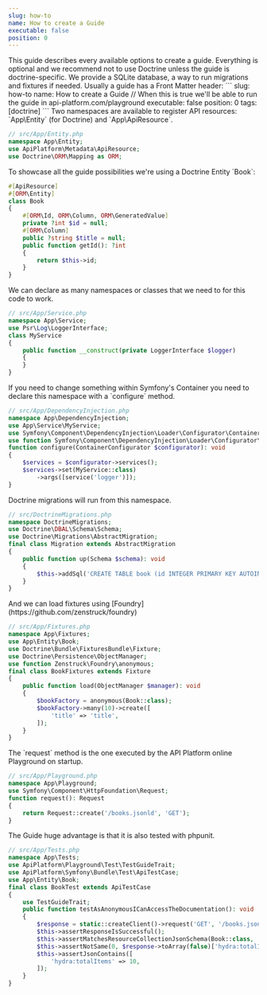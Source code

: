 ```yaml
---
slug: how-to
name: How to create a Guide
executable: false
position: 0
---
```

<SectionGuide id="section-0">
This guide describes every available options to create a guide. Everything is optional and we recommend not to use Doctrine unless the guide
is doctrine-specific. We provide a SQLite database, a way to run migrations and fixtures if needed.
Usually a guide has a Front Matter header:
```
slug: how-to
name: How to create a Guide
// When this is true we'll be able to run the guide in api-platform.com/playground
executable: false
position: 0
tags: [doctrine]
```
Two namespaces are available to register API resources: `App\Entity` (for Doctrine) and `App\ApiResource`.

```php
// src/App/Entity.php
namespace App\Entity;
use ApiPlatform\Metadata\ApiResource;
use Doctrine\ORM\Mapping as ORM;

```
</SectionGuide>
<SectionGuide id="section-1">
To showcase all the guide possibilities we're using a Doctrine Entity `Book`:

```php
#[ApiResource]
#[ORM\Entity]
class Book
{
    #[ORM\Id, ORM\Column, ORM\GeneratedValue]
    private ?int $id = null;
    #[ORM\Column]
    public ?string $title = null;
    public function getId(): ?int
    {
        return $this->id;
    }
}

```
</SectionGuide>
<SectionGuide id="section-2">
We can declare as many namespaces or classes that we need to for this code to work.

```php
// src/App/Service.php
namespace App\Service;
use Psr\Log\LoggerInterface;
class MyService
{
    public function __construct(private LoggerInterface $logger)
    {
    }
}

```
</SectionGuide>
<SectionGuide id="section-3">
If you need to change something within Symfony's Container you need to declare this namespace with a `configure` method.

```php
// src/App/DependencyInjection.php
namespace App\DependencyInjection;
use App\Service\MyService;
use Symfony\Component\DependencyInjection\Loader\Configurator\ContainerConfigurator;
use function Symfony\Component\DependencyInjection\Loader\Configurator\service;
function configure(ContainerConfigurator $configurator): void
{
    $services = $configurator->services();
    $services->set(MyService::class)
        ->args([service('logger')]);
}

```
</SectionGuide>
<SectionGuide id="section-4">
Doctrine migrations will run from this namespace.

```php
// src/DoctrineMigrations.php
namespace DoctrineMigrations;
use Doctrine\DBAL\Schema\Schema;
use Doctrine\Migrations\AbstractMigration;
final class Migration extends AbstractMigration
{
    public function up(Schema $schema): void
    {
        $this->addSql('CREATE TABLE book (id INTEGER PRIMARY KEY AUTOINCREMENT NOT NULL, title VARCHAR(255) NOT NULL)');
    }
}

```
</SectionGuide>
<SectionGuide id="section-5">
And we can load fixtures using [Foundry](https://github.com/zenstruck/foundry)

```php
// src/App/Fixtures.php
namespace App\Fixtures;
use App\Entity\Book;
use Doctrine\Bundle\FixturesBundle\Fixture;
use Doctrine\Persistence\ObjectManager;
use function Zenstruck\Foundry\anonymous;
final class BookFixtures extends Fixture
{
    public function load(ObjectManager $manager): void
    {
        $bookFactory = anonymous(Book::class);
        $bookFactory->many(10)->create([
            'title' => 'title',
        ]);
    }
}

```
</SectionGuide>
<SectionGuide id="section-6">
The `request` method is the one executed by the API Platform online Playground on startup.

```php
// src/App/Playground.php
namespace App\Playground;
use Symfony\Component\HttpFoundation\Request;
function request(): Request
{
    return Request::create('/books.jsonld', 'GET');
}

```
</SectionGuide>
<SectionGuide id="section-7">
The Guide huge advantage is that it is also tested with phpunit.

```php
// src/App/Tests.php
namespace App\Tests;
use ApiPlatform\Playground\Test\TestGuideTrait;
use ApiPlatform\Symfony\Bundle\Test\ApiTestCase;
use App\Entity\Book;
final class BookTest extends ApiTestCase
{
    use TestGuideTrait;
    public function testAsAnonymousICanAccessTheDocumentation(): void
    {
        $response = static::createClient()->request('GET', '/books.jsonld');
        $this->assertResponseIsSuccessful();
        $this->assertMatchesResourceCollectionJsonSchema(Book::class, '_api_/books{._format}_get_collection', 'jsonld');
        $this->assertNotSame(0, $response->toArray(false)['hydra:totalItems'], 'The collection is empty.');
        $this->assertJsonContains([
            'hydra:totalItems' => 10,
        ]);
    }
}

```
</SectionGuide>
